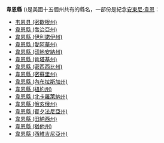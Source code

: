 '''韋恩縣''' ({{lang-en|Wayne County}})是美國十五個州共有的縣名，一部份是紀念[[安東尼·韋恩|安東尼·韋恩]]：
* [[韦恩县_(密歇根州)|韦恩县 (密歇根州)]]
* [[韋恩縣_(喬治亞州)|韋恩縣 (喬治亞州)]]
* [[韋恩縣_(伊利諾伊州)|韋恩縣 (伊利諾伊州)]]
* [[韋恩縣_(愛阿華州)|韋恩縣 (愛阿華州)]]
* [[韋恩縣_(印地安納州)|韋恩縣 (印地安納州)]]
* [[韋恩縣_(肯塔基州)|韋恩縣 (肯塔基州)]]
* [[韋恩縣_(密西西比州)|韋恩縣 (密西西比州)]]
* [[韋恩縣_(密蘇里州)|韋恩縣 (密蘇里州)]]
* [[韋恩縣_(內布拉斯加州)|韋恩縣 (內布拉斯加州)]]
* [[韋恩縣_(紐約州)|韋恩縣 (紐約州)]]
* [[韋恩縣_(北卡羅萊納州)|韋恩縣 (北卡羅萊納州)]]
* [[韋恩縣_(俄亥俄州)|韋恩縣 (俄亥俄州)]]
* [[韋恩縣_(賓夕法尼亞州)|韋恩縣 (賓夕法尼亞州)]]
* [[韋恩縣_(田納西州)|韋恩縣 (田納西州)]]
* [[韋恩縣_(猶他州)|韋恩縣 (猶他州)]]
* [[韋恩縣_(西維吉尼亞州)|韋恩縣 (西維吉尼亞州)]]
{{disambig|W韋恩縣|Cat=三字县名消歧义}}
